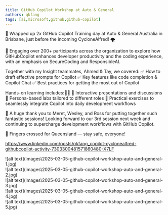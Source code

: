 ```yaml
---
title: GitHub Copilot Workshop at Auto & General
authors: qkfang
tags: [ai,microsoft,github,github-copilot]
---
```


🚀 Wrapped up 2x GitHub Copilot Training day at Auto & General Australia in Brisbane, just before the incoming CycloneAlfred! 🌪️

👥 Engaging over 200+ participants across the organization to explore how GitHubCopilot enhances developer productivity and the coding experience, with an emphasis on SecureCoding and ResponsibleAI.

Together with my Insight teammates, Ahmed & Tay, we covered:
✅ How to draft effective prompts for Copilot
✅ Key features like code completion & Copilot Chat
✅ Best practices for getting the most out of Copilot

Hands-on learning includes:👨‍💻
🔹 Interactive presentations and discussions
🔹 Persona-based labs tailored to different roles
🔹 Practical exercises to seamlessly integrate Copilot into daily development workflows

🙌 A huge thank you to Meret, Wesley, and Ross for putting together such fantastic sessions! Looking forward to our 3rd session next week and continuing to supercharge development workflows with GitHub Copilot.

🤞 Fingers crossed for Queensland — stay safe, everyone!

https://www.linkedin.com/posts/qkfang_copilot-cyclonealfred-githubcopilot-activity-7303300481571860480-X7LF

<div className="img-grid">
  <div className="img-item">
    ![alt text](images\2025-03-05-github-copilot-workshop-auto-and-general-1.jpg)
  </div>
  <div className="img-item">
    ![alt text](images\2025-03-05-github-copilot-workshop-auto-and-general-2.jpg)
  </div>
  <div className="img-item">
    ![alt text](images\2025-03-05-github-copilot-workshop-auto-and-general-3.jpg)
  </div>
  <div className="img-item">
    ![alt text](images\2025-03-05-github-copilot-workshop-auto-and-general-4.jpg)
  </div>
  <div className="img-item">
    ![alt text](images\2025-03-05-github-copilot-workshop-auto-and-general-5.jpg)
  </div>
</div>